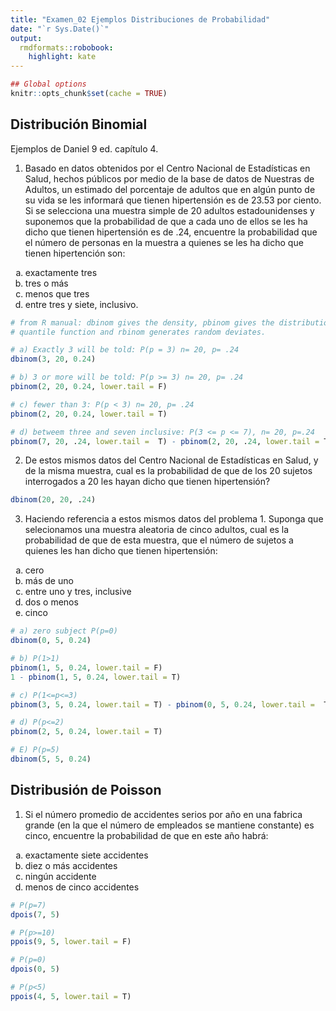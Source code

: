 ```yaml
---
title: "Examen_02 Ejemplos Distribuciones de Probabilidad"
date: "`r Sys.Date()`"
output:
  rmdformats::robobook:
    highlight: kate
---
```


```r
## Global options
knitr::opts_chunk$set(cache = TRUE)
```

## Distribución Binomial

Ejemplos de Daniel 9 ed. capítulo 4.  

1.  Basado en datos obtenidos por el Centro Nacional de Estadísticas en Salud, hechos públicos por medio de la base de datos de Nuestras de Adultos, un estimado del porcentaje de adultos que en algún punto de su vida se les informará que tienen hipertensión es de 23.53 por ciento. Si se selecciona una muestra simple de 20 adultos estadounidenses y suponemos que la probabilidad de que a cada uno de ellos se les ha dicho que tienen hipertensión es de .24, encuentre la probabilidad que el número de personas en la muestra a quienes se les ha dicho que tienen hipertención son:  
a)  exactamente tres  
b)  tres o más  
c)  menos que tres  
d)  entre tres y siete, inclusivo.  

```r
# from R manual: dbinom gives the density, pbinom gives the distribution function, qbinom gives the 
# quantile function and rbinom generates random deviates.

# a) Exactly 3 will be told: P(p = 3) n= 20, p= .24
dbinom(3, 20, 0.24)

# b) 3 or more will be told: P(p >= 3) n= 20, p= .24
pbinom(2, 20, 0.24, lower.tail = F)

# c) fewer than 3: P(p < 3) n= 20, p= .24
pbinom(2, 20, 0.24, lower.tail = T)

# d) betweem three and seven inclusive: P(3 <= p <= 7), n= 20, p=.24
pbinom(7, 20, .24, lower.tail =  T) - pbinom(2, 20, .24, lower.tail = T)

```

2.  De estos mismos datos del Centro Nacional de Estadísticas en Salud, y de la misma muestra, cual es la probabilidad de que de los 20 sujetos interrogados a 20 les hayan dicho que tienen hipertensión?  

```r
dbinom(20, 20, .24)
```

3.  Haciendo referencia a estos mismos datos del problema 1. Suponga que selecionamos una muestra aleatoria de cinco adultos, cual es la probabilidad de que de esta muestra, que el número de sujetos a quienes les han dicho que tienen hipertensión:  
a)  cero  
b)  más de uno  
c)  entre uno y tres, inclusive  
d)  dos o menos  
e)  cinco  

```r
# a) zero subject P(p=0) 
dbinom(0, 5, 0.24)

# b) P(1>1)
pbinom(1, 5, 0.24, lower.tail = F) 
1 - pbinom(1, 5, 0.24, lower.tail = T)

# c) P(1<=p<=3)
pbinom(3, 5, 0.24, lower.tail = T) - pbinom(0, 5, 0.24, lower.tail =  T)

# d) P(p<=2)
pbinom(2, 5, 0.24, lower.tail = T)

# E) P(p=5)
dbinom(5, 5, 0.24)
```

## Distribusión de Poisson  

1. Si el  número promedio de accidentes serios por año en una fabrica grande (en la que el número de empleados se mantiene constante) es cinco, encuentre la probabilidad de que en este año habrá:  
a) exactamente siete accidentes  
b) diez o más accidentes  
c) ningún accidente  
d) menos de cinco accidentes  

```r
# P(p=7)
dpois(7, 5)

# P(p>=10)
ppois(9, 5, lower.tail = F)

# P(p=0)
dpois(0, 5)

# P(p<5)
ppois(4, 5, lower.tail = T)
```
